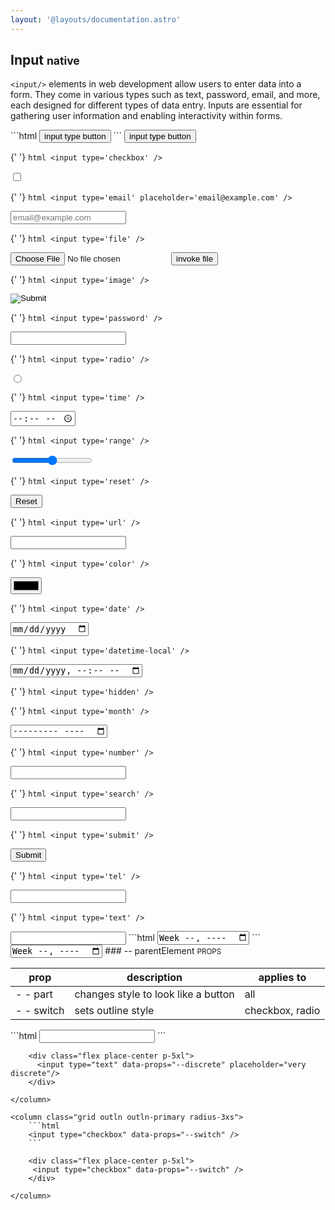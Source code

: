 ```yaml
---
layout: '@layouts/documentation.astro'
---
```


## Input <small> native </small>

`<input/>` elements in web development allow users to enter data into a form.
They come in various types such as text, password, email, and more, each
designed for different types of data entry. Inputs are essential for
gathering user information and enabling interactivity within forms.

<x-grid style="--cols: 2;" class="g-sm">
  <x-grid class='grid outln outln-primary radius-3xs'>
    ```html
    <input type="button" value="input type button"/>
    ```
    <column class='align-center[items] flex place-center p-5xl'>
      <input type="button" value="input type button"/>
    </column>
  </x-grid>

{' '}
<x-grid class='grid outln outln-primary radius-3xs'>
`html
	<input type='checkbox' />
	`

<column class='align-center[items] flex place-center p-5xl'>
<input type='checkbox' />
</column>
</x-grid>

{' '}
<x-grid class='grid outln outln-primary radius-3xs'>
`html
	<input type='email' placeholder='email@example.com' />
	`

<column class='align-center[items] flex place-center p-5xl'>
<input type='email' placeholder='email@example.com' />
</column>
</x-grid>

{' '}
<x-grid class='grid outln outln-primary radius-3xs'>
`html
	<input type='file' />
	`

<column class='align-center[items] flex place-center p-5xl'>
<input id='demo-file' type='file' />
<button>invoke file</button>
</column>
</x-grid>

{' '}
<x-grid class='grid outln outln-primary radius-3xs'>
`html
	<input type='image' />
	`

<column class='align-center[items] flex place-center p-5xl'>
<input type='image' />
</column>
</x-grid>

{' '}
<x-grid class='grid outln outln-primary radius-3xs'>
`html
	<input type='password' />
	`

<column class='align-center[items] flex place-center p-5xl'>
<input type='password' />
</column>
</x-grid>

{' '}
<x-grid class='grid outln outln-primary radius-3xs'>
`html
	<input type='radio' />
	`

<column class='align-center[items] flex place-center p-5xl'>
<input type='radio' />
</column>
</x-grid>

{' '}
<x-grid class='grid outln outln-primary radius-3xs'>
`html
	<input type='time' />
	`

<column class='align-center[items] flex place-center p-5xl'>
<input type='time' />
</column>
</x-grid>

{' '}
<x-grid class='grid outln outln-primary radius-3xs'>
`html
	<input type='range' />
	`

<column class='align-center[items] flex place-center p-5xl'>
<input type='range' />
</column>
</x-grid>

{' '}
<x-grid class='grid outln outln-primary radius-3xs'>
`html
	<input type='reset' />
	`

<column class='align-center[items] flex place-center p-5xl'>
<input type='reset' />
</column>
</x-grid>

{' '}
<x-grid class='grid outln outln-primary radius-3xs'>
`html
	<input type='url' />
	`

<column class='align-center[items] flex place-center p-5xl'>
<input type='url' />
</column>
</x-grid>

{' '}
<x-grid class='grid outln outln-primary radius-3xs'>
`html
	<input type='color' />
	`

<column class='align-center[items] flex place-center p-5xl'>
<input type='color' />
</column>
</x-grid>

{' '}
<x-grid class='grid outln outln-primary radius-3xs'>
`html
	<input type='date' />
	`

<column class='align-center[items] flex place-center p-5xl'>
<input type='date' />
</column>
</x-grid>

{' '}
<x-grid class='grid outln outln-primary radius-3xs'>
`html
	<input type='datetime-local' />
	`

<column class='align-center[items] flex place-center p-5xl'>
<input type='datetime-local' />
</column>
</x-grid>

{' '}
<x-grid class='grid outln outln-primary radius-3xs'>
`html
	<input type='hidden' />
	`

<column class='align-center[items] flex place-center p-5xl'>
<input type='hidden' />
</column>
</x-grid>

{' '}
<x-grid class='grid outln outln-primary radius-3xs'>
`html
	<input type='month' />
	`

<column class='align-center[items] flex place-center p-5xl'>
<input type='month' />
</column>
</x-grid>

{' '}
<x-grid class='grid outln outln-primary radius-3xs'>
`html
	<input type='number' />
	`

<column class='align-center[items] flex place-center p-5xl'>
<input type='number' />
</column>
</x-grid>

{' '}
<x-grid class='grid outln outln-primary radius-3xs'>
`html
	<input type='search' />
	`

<column class='align-center[items] flex place-center p-5xl'>
<input type='search' />
</column>
</x-grid>

{' '}
<x-grid class='grid outln outln-primary radius-3xs'>
`html
	<input type='submit' />
	`

<column class='align-center[items] flex place-center p-5xl'>
<input type='submit' />
</column>
</x-grid>

{' '}
<x-grid class='grid outln outln-primary radius-3xs'>
`html
	<input type='tel' />
	`

<column class='align-center[items] flex place-center p-5xl'>
<input type='tel' />
</column>
</x-grid>

{' '}
<x-grid class='grid outln outln-primary radius-3xs'>
`html
	<input type='text' />
	`

<column class='align-center[items] flex place-center p-5xl'>
<input type='text' />
</column>
</x-grid>

  <x-grid class='outln outln-primary radius-3xs'>
    ```html
    <input type="week" />
    ```
    <column class='align-center[items] flex place-center p-5xl'>
      <input type="week" />
    </column>
  </x-grid>
</x-grid>
### -- parentElement <small class="clr-subtext txt-sm"> PROPS </small>

| prop       | description                         | applies to      |
| ---------- | ----------------------------------- | --------------- |
| - - part   | changes style to look like a button | all             |
| - - switch | sets outline style                  | checkbox, radio |

<x-grid style="--cols: 2;" class="g-sm">
    <column class="grid outln outln-primary radius-3xs">
        ```html
        <input type="text" data-props="--discrete" />
        ```

        <div class="flex place-center p-5xl">
          <input type="text" data-props="--discrete" placeholder="very discrete"/>
        </div>

    </column>

    <column class="grid outln outln-primary radius-3xs">
        ```html
        <input type="checkbox" data-props="--switch" />
        ```

        <div class="flex place-center p-5xl">
         <input type="checkbox" data-props="--switch" />
        </div>

    </column>

</x-grid>
